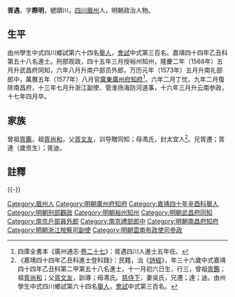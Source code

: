 {{明清人物信息框
| 姓名 = 胥遇
| 原名 =
| 圖片名稱= 
| 圖片大小 =
| 圖片說明 = 
| 最高職務 =云南布政使司参政
| 國家 = 大明 
| 爵位 =
| 籍貫 = [[四川省|四川省]][[眉州|眉州]]
| 族裔 = 
| 字號 = 字際明，號頤川
| 諡號 =
| 出生日期 = 己丑十一月初六日
| 出生地點 =
| 逝世日期 = 万历十七年四月
| 逝世地點 =
| 墓葬 =
| 配偶 = 吳氏，封宜人
| 親屬 = （子）继苏、继夔、继韩、继范
| 出身 =
* 嘉靖四十年辛酉科舉人
* 嘉靖四十四年乙丑科進士出身
| 經歷 =
| 著作 =  
}}
'''胥遇'''{{BD|1529年||1589年||}}，字'''際明'''，號頤川，[[四川|四川]][[眉州|眉州]]人，明朝政治人物。

==生平==
由州學生中式四川鄉試第六十四名[[舉人|舉人]]，[[會試|會試]]中式第三百名。嘉靖四十四年乙丑科第五十八名進士。刑部观政，四十五年三月授裕州知州，隆慶二年（1568年）五月升武昌府同知，六年八月升南户部员外郎，万历元年（1573年）五月升南礼部郎中，萬曆五年（1577年）八月官[[廣東|廣東]][[廣州府|廣州府]][[知府|知府]]<ref>四庫全書本《廣州通志·[[s:廣東通志_(四庫全書本)/卷27|卷二十七]]》：胥遇四川人進士五年任。</ref>。六年二月丁忧。九年二月復除南昌府，十三年七月升浙江副使、管淮扬海防河道事，十六年三月升云南参政，十七年四月卒。

==家族==
曾祖[[胥鑑|胥鑑]]，祖[[胥尚和|胥尚和]]，父[[胥文友|胥文友]]，训导贈同知；母馮氏，封太宜人<ref>《嘉靖四十四年乙丑科進士登科錄》：民籍，治《[[詩經|詩經]]》，年三十六歲中式嘉靖四十四年乙丑科第二甲第五十八名進士。十一月初六日生，行三，曾祖[[胥鑑|胥鑑]]；祖[[胥尚和|胥尚和]]；父[[胥文友|胥文友]]，訓導；母馮氏。[[慈侍下|慈侍下]]，妻吳氏，兄遷；達；迪。由州學生中式四川鄉試第六十四名[[舉人|舉人]]，[[會試|會試]]中式第三百名。 </ref>。兄胥遷；胥達（歲贡生）；胥迪。

==註釋==
{{reflist}}

{{-}}
{{start box}}
{{s-off}}
{{succession box|[[蕭徧|蕭徧]]|[[周啟祥|周啟祥]]|[[廣東|廣東]][[廣州府|廣州府]][[知府|知府]]|<small>萬曆五年（1577年）上任</small>}}
{{end box}}
{{嘉靖四十四年乙丑科殿试金榜}}

{{DEFAULTSORT:Xu}}
[[Category:眉州人|Category:眉州人]]
[[Category:明朝廣州府知府|Category:明朝廣州府知府]]
[[Category:嘉靖四十年辛酉科舉人|Category:嘉靖四十年辛酉科舉人]]
[[Category:明朝刑部觀政|Category:明朝刑部觀政]]
[[Category:明朝裕州知州|Category:明朝裕州知州]]
[[Category:明朝武昌府同知|Category:明朝武昌府同知]]
[[Category:南京戶部員外郎|Category:南京戶部員外郎]]
[[Category:南京禮部郎中|Category:南京禮部郎中]]
[[Category:明朝南昌府知府|Category:明朝南昌府知府]]
[[Category:明朝浙江按察司副使|Category:明朝浙江按察司副使]]
[[Category:明朝雲南布政使司參政|Category:明朝雲南布政使司參政]]